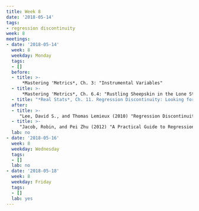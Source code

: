 ```yaml
---
title: Week 8
date: '2018-05-14'
tags:
- regression discontinuity
week: 8
meetings:
- date: '2018-05-14'
  week: 8
  weekday: Monday
  tags:
  - []
  before: 
  - title: >-
      *Mastering 'Metrics*, Ch. 3: "Instrumental Variables"
  - title: >-
      *Mastering 'Metrics*, Ch. 6.4: "Rustling Sheepskin in the Lone Star State"
  - title: "*Real Stats*, Ch. 11. Regression Discontinuity: Looking for Jumps in Data"
  after:
  - title: >-
     "Lee, David S., and Thomas Lemieux (2010) "Regression Discontinuity Designs in Economics", *Journal of Economic Literature* [DOI:10.1257/jel.48.2.281](https://dx.doi.org/10.1257/jel.48.2.281)"
  - title: >-
     "Jacob, Robin, and Pei Zhu (2012) "A Practical Guide to Regression Discontinuity" [URL](https://www.mdrc.org/sites/default/files/regression_discontinuity_full.pdf)"
  lab: no
- date: '2018-05-16'
  week: 8
  weekday: Wednesday
  tags:
  - []
  lab: no
- date: '2018-05-18'
  week: 8
  weekday: Friday
  tags:
  - []
  lab: yes
---
```


